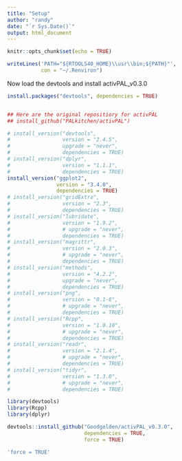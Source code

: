 ```yaml
---
title: "Setup"
author: "randy"
date: "`r Sys.Date()`"
output: html_document
---
```


```r
knitr::opts_chunk$set(echo = TRUE)
```

```r
writeLines('PATH="${RTOOLS40_HOME}\\usr\\bin;${PATH}"',
           con = "~/.Renviron")
```

Now load the devtools and install activPAL_v0.3.0

```r
install.packages("devtools", dependencies = TRUE)


## Here are the original repositiory for activPAL
## install_github("PALkitchen/activPAL")

# install_version("devtools",
#                 version = "2.4.5",
#                 upgrade = "never",
#                 dependencies = TRUE)
# install_version("dplyr",
#                 version = "1.1.1",
#                 dependencies = TRUE)
install_version("ggplot2",
                version = "3.4.0",
                dependencies = TRUE)
# install_version("gridExtra",
#                 version = "2.3",
#                 dependencies = TRUE)
# install_version("lubridate",
#                 version = "1.9.2",
#                 # upgrade = "never",
#                 dependencies = TRUE)
# install_version("magrittr",
#                 version = "2.0.3",
#                 # upgrade = "never",
#                 dependencies = TRUE)
# install_version("methods", 
#                 version = "4.2.2",
#                 upgrade = "never",
#                 dependencies = TRUE)
# install_version("png",
#                 version = "0.1-8",
#                 # upgrade = "never",
#                 dependencies = TRUE)
# install_version("Rcpp", 
#                 version = "1.0.10",
#                 # upgrade = "never",
#                 dependencies = TRUE)
# install_version("readr",
#                 version = "2.1.4",
#                 # upgrade = "never",
#                 dependencies = TRUE)
# install_version("tidyr",
#                 version = "1.3.0",
#                 # upgrade = "never",
#                 dependencies = TRUE)
```


```r
library(devtools)
library(Rcpp)
library(dplyr)

devtools::install_github("Goodgolden/activPAL_v0.3.0", 
                         dependencies = TRUE,
                         force = TRUE)

'force = TRUE'

```







